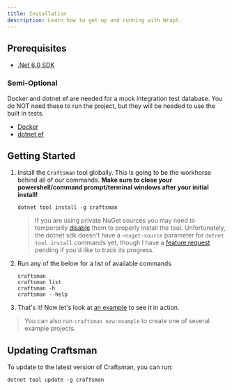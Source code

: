 ```yaml
---
title: Installation
description: Learn how to get up and running with Wrapt.
---
```


## Prerequisites

- [.Net 6.0 SDK](https://dotnet.microsoft.com/download/dotnet-core/6.0) 

### Semi-Optional
Docker and dotnet ef are needed for a mock integration test database. You do NOT need these to run the project, but they will be needed to use the built in tests.

- [Docker](https://docs.docker.com/get-docker/) 
- [dotnet ef](https://docs.microsoft.com/en-us/ef/core/cli/dotnet)

## Getting Started
1. Install the `Craftsman` tool globally. This is going to be the workhorse behind all of our commands. **Make sure to close your powershell/command prompt/terminal windows after your initial install!**

   ```shell
   dotnet tool install -g craftsman
   ```

   > If you are using private NuGet sources you may need to temporarily [disable](https://docs.microsoft.com/en-us/dotnet/core/tools/dotnet-nuget-disable-source) them to properly install the tool. Unfortunately, the dotnet sdk doesn't 
   have a `–nuget-source` parameter for `dotnet tool install` commands yet, though I have a [feature request](https://github.com/dotnet/sdk/issues/15477) pending if you'd like to track its progress.`

2. Run any of the below for a list of available commands

   ```shell
   craftsman 
   craftsman list
   craftsman -h
   craftsman --help
   ```

3. That's it! Now let's look at [an example](/docs/tutorial) to see it in action.

> You can also run `craftsman new:example` to create one of several example projects.

## Updating Craftsman
To update to the latest version of Craftsman, you can run:
```shell
dotnet tool update -g craftsman
```
